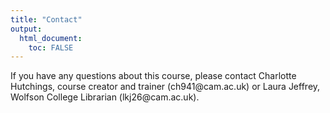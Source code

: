```yaml
---
title: "Contact"
output: 
  html_document:
    toc: FALSE
---
```


If you have any questions about this course, please contact Charlotte Hutchings,
course creator and trainer (ch941@cam.ac.uk) or Laura Jeffrey, Wolfson College
Librarian (lkj26@cam.ac.uk).